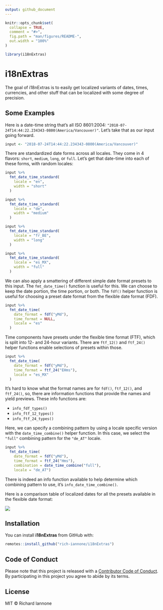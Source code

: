 ```yaml
---
output: github_document
---
```


<!-- README.md is generated from README.Rmd. Please edit that file -->

```r
knitr::opts_chunk$set(
  collapse = TRUE,
  comment = "#>",
  fig.path = "man/figures/README-",
  out.width = "100%"
)
```

```r
library(i18nExtras)
```


# i18nExtras

The goal of i18nExtras is to easily get localized variants of dates, times, currencies, and other stuff that can be localized with some degree of precision.

## Some Examples

Here is a date-time string that's all ISO 8601:2004: `"2018-07-24T14:44:22.234343-0800(America/Vancouver)"`. Let's take that as our input going forward.

```r
input <- "2018-07-24T14:44:22.234343-0800(America/Vancouver)"
```

There are standardized date forms across all locales. They come in 4 flavors: `short`, `medium`, `long`, or `full`. Let's get that date-time into each of these forms, with random locales:

```r
input %>%
  fmt_date_time_standard(
    locale = "en",
    width = "short"
  )
```

```r
input %>%
  fmt_date_time_standard(
    locale = "de",
    width = "medium"
  )
```

```r
input %>%
  fmt_date_time_standard(
    locale = "fr_BE",
    width = "long"
  )
```

```r
input %>%
  fmt_date_time_standard(
    locale = "es_MX",
    width = "full"
  )
```

We can also apply a smattering of different simple date format presets to this input. The `fmt_date_time()` function is useful for this. We can choose to keep the date portion, the time portion, or both. The `fdf()` helper function is useful for choosing a preset date format from the flexible date format (FDF).

```r
input %>%
  fmt_date_time(
    date_format = fdf("yMd"),
    time_format = NULL,
    locale = "es"
  )
```

Time components have presets under the flexible time format (FTF), which is split into 12- and 24-hour variants. There are `ftf_12()` and `ftf_24()` helper functions enable selections of presets within those.

```r
input %>%
  fmt_date_time(
    date_format = fdf("yMd"),
    time_format = ftf_24("EHms"),
    locale = "es_MX"
  )
```

It's hard to know what the format names are for `fdf()`, `ftf_12()`, and `ftf_24()`, so, there are information functions that provide the names and yield previews. These info functions are: 

- `info_fdf_types()`
- `info_ftf_12_types()`
- `info_ftf_24_types()`

Here, we can specify a combining pattern by using a locale specific version with the `date_time_combine()` helper function. In this case, we select the `"full"` combining pattern for the `"de_AT"` locale.

```r
input %>%
  fmt_date_time(
    date_format = fdf("yMd"),
    time_format = ftf_24("Hms"),
    combination = date_time_combine("full"),
    locale = "de_AT")
```

There is indeed an info function available to help determine which combining pattern to use, it's `info_date_time_combine()`.

Here is a comparison table of localized dates for all the presets available in the flexible date format:

<img src="man/figures/i18n_tbl.png">

## Installation

You can install **i18nExtras** from GitHub with:

``` r
remotes::install_github("rich-iannone/i18nExtras")
```

## Code of Conduct

Please note that this project is released with a [Contributor Code of Conduct](CODE_OF_CONDUCT.md). By participating in this project you agree to abide by its terms.

## License

MIT &copy; Richard Iannone
